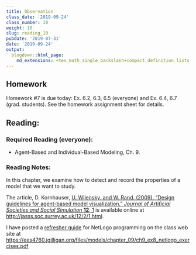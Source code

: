 ```yaml
---
title: Observation
class_date: '2019-09-24'
class_number: 10
weight: 10
slug: reading_10
pubdate: '2019-07-31'
date: '2019-09-24'
output:
  blogdown::html_page:
    md_extensions: +tex_math_single_backslash+compact_definition_lists
---
```

## Homework

Homework #7 is due today: Ex. 6.2, 6.3, 6.5 (everyone) and Ex. 6.4, 6.7 (grad. students). See the homework assignment sheet for details.

## Reading:

### Required Reading (everyone):
* Agent-Based and Individual-Based Modeling, Ch. 9.

### Reading Notes:

In this chapter, we examine how to detect and record the properties of a model 
that we want to study. 

The article, D. Kornhauser, [U. Wilensky, and W. Rand. (2009). "Design guidelines 
for agent-based model visualization," _Journal of Artificial Societies and Social 
Simulation_ **12**, 1](http://jasss.soc.surrey.ac.uk/12/2/1.html) 
is available online at <http://jasss.soc.surrey.ac.uk/12/2/1.html>.

I have posted a [refresher guide](/files/models/chapter_09/ch9_ex8_netlogo_exercises.pdf) 
for NetLogo programming on the class web site at <https://ees4760.jgilligan.org/files/models/chapter_09/ch9_ex8_netlogo_exercises.pdf>
